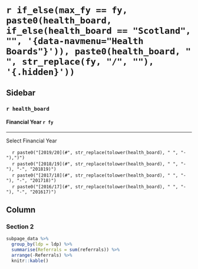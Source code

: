 `r if_else(max_fy == fy, paste0(health_board, if_else(health_board == "Scotland", "", '{data-navmenu="Health Boards"}')), paste0(health_board, " ", str_replace(fy, "/", ""), '{.hidden}'))`
=================================================


Sidebar {.sidebar}
-----------------------------------------------------------------------

### `r health_board`
#### Financial Year `r fy`

***

Select Financial Year

|     `r paste0("[2019/20](#", str_replace(tolower(health_board), " ", "-"),")")`
|     `r paste0("[2018/19](#", str_replace(tolower(health_board), " ", "-"), "-", "201819)")`
|     `r paste0("[2017/18](#", str_replace(tolower(health_board), " ", "-"), "-", "201718)")`
|     `r paste0("[2016/17](#", str_replace(tolower(health_board), " ", "-"), "-", "201617)")`


Column
-----------------------------------------------------------------------

### Section 2

```r
subpage_data %>% 
  group_by(ldp = ldp) %>% 
  summarise(Referrals = sum(referrals)) %>% 
  arrange(-Referrals) %>% 
  knitr::kable()
```

